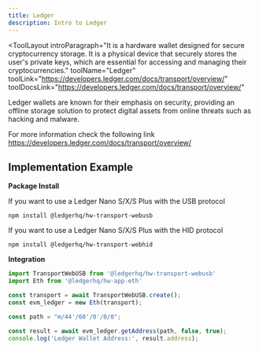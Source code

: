 ```yaml
---
title: Ledger
description: Intro to Ledger
---
```


<ToolLayout
    introParagraph="It is a hardware wallet designed for secure cryptocurrency storage. It is a physical device that securely stores the user's private keys, which are essential for accessing and managing their cryptocurrencies."
    toolName="Ledger"
    toolLink="https://developers.ledger.com/docs/transport/overview/"
    toolDocsLink="https://developers.ledger.com/docs/transport/overview/"
>

Ledger wallets are known for their emphasis on security, providing an offline storage solution to protect digital assets from online threats such as hacking and malware.

For more information check the following link https://developers.ledger.com/docs/transport/overview/

## Implementation Example

**Package Install**

If you want to use a Ledger Nano S/X/S Plus with the USB protocol

```shell
npm install @ledgerhq/hw-transport-webusb
```
If you want to use a Ledger Nano S/X/S Plus with the HID protocol

```shell
npm install @ledgerhq/hw-transport-webhid
```

**Integration**
```javascript
import TransportWebUSB from '@ledgerhq/hw-transport-webusb'
import Eth from '@ledgerhq/hw-app-eth'

const transport = await TransportWebUSB.create();
const evm_ledger = new Eth(transport);

const path = "m/44'/60'/0'/0/0";

const result = await evm_ledger.getAddress(path, false, true);
console.log('Ledger Wallet Address:', result.address);
```

</ToolLayout>